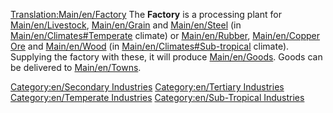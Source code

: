 [[Translation:Main/en/Factory]]{{en/-}}
{{en/Industries|name=Factory
|image=Factory.png
|caption=Temperate
|image2=Tropic Factory.png
|caption2=Sub-Tropical
|climates=[[Main/en/Climates#Temperate]], [[Main/en/Climates#Sub-tropical]].
|accepts=[[Main/en/Livestock]], [[Main/en/Grain]], [[Main/en/Steel]] (Temperate Only),<br/> [[Main/en/Rubber]], [[Main/en/Copper Ore]], [[Main/en/Wood]] (Sub-Tropical Only).
|produces=[[Main/en/Goods]]
|notes=Not present in [[Main/en/Climates#Sub-arctic]] or [[Main/en/Climates#Toyland]]
}}
The '''Factory''' is a processing plant for [[Main/en/Livestock]], [[Main/en/Grain]] and [[Main/en/Steel]] (in [[Main/en/Climates#Temperate]] climate) or [[Main/en/Rubber]], [[Main/en/Copper Ore]] and [[Main/en/Wood]] (in [[Main/en/Climates#Sub-tropical]] climate). Supplying the factory with these, it will produce [[Main/en/Goods]]. Goods can be delivered to [[Main/en/Towns]].

{{en/Navbox Industries}}

[[Category:en/Secondary Industries]]
[[Category:en/Tertiary Industries]]
[[Category:en/Temperate Industries]]
[[Category:en/Sub-Tropical Industries]]
